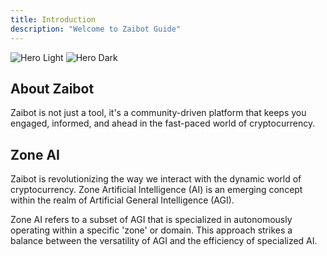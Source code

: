 ```yaml
---
title: Introduction
description: "Welcome to Zaibot Guide"
---
```


<img
  className="block dark:hidden"
  src="/images/hero-intro.jpg"
  alt="Hero Light"
/>
<img
  className="hidden dark:block"
  src="/images/hero-intro.jpg"
  alt="Hero Dark"
/>

## About Zaibot

Zaibot is not just a tool, it's a community-driven platform that keeps you engaged, informed, and ahead in the fast-paced world of cryptocurrency.

## Zone AI

Zaibot is revolutionizing the way we interact with the dynamic world of cryptocurrency. Zone Artificial Intelligence (AI) is an emerging concept within the realm of Artificial General Intelligence (AGI).

Zone AI refers to a subset of AGI that is specialized in autonomously operating within a specific 'zone' or domain. This approach strikes a balance between the versatility of AGI and the efficiency of specialized AI.
